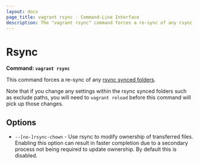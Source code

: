 ```yaml
---
layout: docs
page_title: vagrant rsync - Command-Line Interface
description: The "vagrant rsync" command forces a re-sync of any rsync synced folders.
---
```


# Rsync

**Command: `vagrant rsync`**

This command forces a re-sync of any
[rsync synced folders](/docs/synced-folders/rsync).

Note that if you change any settings within the rsync synced folders such
as exclude paths, you will need to `vagrant reload` before this command will
pick up those changes.

## Options

- `--[no-]rsync-chown` - Use rsync to modify ownership of transferred files. Enabling
  this option can result in faster completion due to a secondary process not being
  required to update ownership. By default this is disabled.
